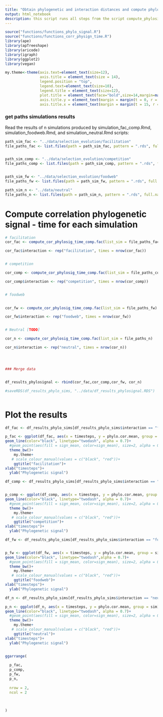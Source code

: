 ```yaml
---
title: "Obtain phylogenetic and interaction distances and compute phylogenetic signal - N simulations"
output: html_notebook
description: this script runs all steps from the script compute_phylosignal_1simularion.Rmd for each simulation results that we saved with the simulation_(interaction name).Rmd scripts and plots the phylogenetic signal over time for n simulations.
---
```






```r
source("functions/functions_phylo_signal.R")
source("functions/functions_corr_physign_time.R")
library(ape)
library(apTreeshape)
library(aricode)
library(igraph)
library(ggplot2)
library(vegan)
```



```r
my.theme<-theme(axis.text=element_text(size=12),
                axis.title = element_text(size = 14),
                legend.position = "top",
                legend.text=element_text(size=10),
                legend.title = element_text(size=12),
                plot.title = element_text(face="bold",size=14,margin=margin(0,0,20,0),hjust = 0.5),
                axis.title.y = element_text(margin = margin(t = 0, r = 15, b = 0, l = 0)),
                axis.title.x = element_text(margin = margin(t = 15, r = 0, b = 0, l = 0)))
```




### get paths simulations results

Read the results of n simulations produced by simulation_fac_comp.Rmd, simulation_foodweb.Rmd, and simulation_neutral.Rmd scripts:

```r
path_sim_fac <- "../data/selection_evolution/facilitation"
file_paths_fac <- list.files(path = path_sim_fac, pattern = ".rds", full.names = TRUE)


path_sim_comp <- "../data/selection_evolution/competition"
file_paths_comp <- list.files(path = path_sim_comp, pattern = ".rds", full.names = TRUE)


path_sim_fw <- "../data/selection_evolution/foodweb"
file_paths_fw <- list.files(path = path_sim_fw, pattern = ".rds", full.names = TRUE)

path_sim_n <- "../data/neutral"
file_paths_n <- list.files(path = path_sim_n, pattern = ".rds", full.names = TRUE)


```




# Compute correlation phylogenetic signal - time for each simulation


```r

# facilitation
cor_fac <- compute_cor_phylosig_time_comp.fac(list_sim = file_paths_fac)

cor_fac$interaction <- rep("facilitation", times = nrow(cor_fac))


# competition

cor_comp <- compute_cor_phylosig_time_comp.fac(list_sim = file_paths_comp)

cor_comp$interaction <- rep("competition", times = nrow(cor_comp))


# foodweb
  

cor_fw <- compute_cor_phylosig_time_comp.fac(list_sim = file_paths_fw)

cor_fw$interaction <- rep("foodweb", times = nrow(cor_fw))


# Neutral [TODO]

cor_n <- compute_cor_phylosig_time_comp.fac(list_sim = file_paths_n)

cor_n$interaction <- rep("neutral", times = nrow(cor_n))




### Merge data


df_results_phylosignal <- rbind(cor_fac,cor_comp,cor_fw, cor_n)

#saveRDS(df_results_phylo_sims, "../data/df_results_phylosignal.RDS")



```



# Plot the results


```r

df_fac <- df_results_phylo_sims[df_results_phylo_sims$interaction == "facilitation",]

p_fac <- ggplot(df_fac, aes(x = timesteps, y = phylo.cor.mean, group = sim))+
geom_line(color="black", linetype="twodash", alpha = 0.7)+
  #geom_point(aes(fill = sign_mean, color=sign_mean), size=2, alpha = 0.7) +
  theme_bw()+
    my.theme+
   # scale_colour_manual(values = c("black", "red"))+
    ggtitle("facilitation")+
xlab("timesteps")+
  ylab("Phylogenetic signal")

df_comp <- df_results_phylo_sims[df_results_phylo_sims$interaction == "competition",]


p_comp <- ggplot(df_comp, aes(x = timesteps, y = phylo.cor.mean, group = sim))+
geom_line(color="black", linetype="twodash", alpha = 0.7)+
  #geom_point(aes(fill = sign_mean, color=sign_mean), size=2, alpha = 0.7) +
  theme_bw()+
    my.theme+
   # scale_colour_manual(values = c("black", "red"))+
    ggtitle("competition")+
xlab("timesteps")+
  ylab("Phylogenetic signal")

df_fw <- df_results_phylo_sims[df_results_phylo_sims$interaction == "foodweb",]


p_fw <- ggplot(df_fw, aes(x = timesteps, y = phylo.cor.mean, group = sim))+
geom_line(color="black", linetype="twodash",alpha = 0.7)+
  #geom_point(aes(fill = sign_mean, color=sign_mean), size=2, alpha = 0.7) +
  theme_bw()+
    my.theme+
   # scale_colour_manual(values = c("black", "red"))+
    ggtitle("foodweb")+
xlab("timesteps")+
  ylab("Phylogenetic signal")

df_n <- df_results_phylo_sims[df_results_phylo_sims$interaction == "neutral",]

p_n <- ggplot(df_n, aes(x = timesteps, y = phylo.cor.mean, group = sim))+
geom_line(color="black", linetype="twodash", alpha = 0.7)+
  #geom_point(aes(fill = sign_mean, color=sign_mean), size=2, alpha = 0.7) +
  theme_bw()+
    my.theme+
   # scale_colour_manual(values = c("black", "red"))+
    ggtitle("neutral")+
xlab("timesteps")+
  ylab("Phylogenetic signal")


ggarrange(
  
  p_fac,
  p_comp,
  p_fw,
  p_n,
  
  nrow = 2,
  ncol = 2
  
  
  
)

```


